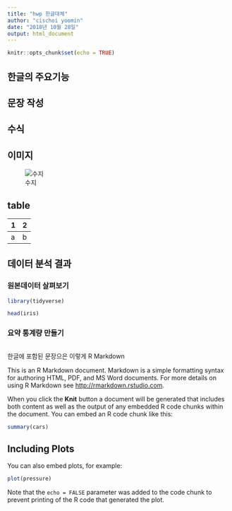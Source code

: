 ```yaml
---
title: "hwp 한글대체"
author: "cischoi yoomin"
date: "2018년 10월 28일"
output: html_document
---
```


```r
knitr::opts_chunk$set(echo = TRUE)
```

## 한글의 주요기능

## 문장 작성

## 수식



## 이미지
![수지](suji.jpeg)

## table

|1|2|
|---|---|
|a|b|

## 데이터 분석 결과

### 원본데이터 살펴보기


```r
library(tidyverse)

head(iris)
```

### 요약 통계량 만들기 

```r

```


한글에 포함된 문장으은 이렇게 R Markdown

This is an R Markdown document. Markdown is a simple formatting syntax for authoring HTML, PDF, and MS Word documents. For more details on using R Markdown see <http://rmarkdown.rstudio.com>.

When you click the **Knit** button a document will be generated that includes both content as well as the output of any embedded R code chunks within the document. You can embed an R code chunk like this:

```r
summary(cars)
```

## Including Plots

You can also embed plots, for example:

```r
plot(pressure)
```

Note that the `echo = FALSE` parameter was added to the code chunk to prevent printing of the R code that generated the plot.
